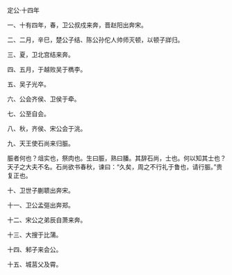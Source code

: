 

定公·十四年

一、十有四年，春，卫公叔戍来奔，晋赵阳出奔宋。

二、二月，辛巳，楚公子结、陈公孙佗人帅师灭顿，以顿子牂归。

三、夏，卫北宫结来奔。

四、五月，于越败吴于檇李。

五、吴子光卒。

六、公会齐侯、卫侯于牵。

七、公至自会。

八、秋，齐侯、宋公会于洮。

九、天王使石尚来归脤。

脤者何也？俎实也，祭肉也。生曰脤，熟曰膰。其辞石尚，士也。何以知其士也？天子之大夫不名。石尚欲书春秋，谏曰：“久矣，周之不行礼于鲁也，请行脤。”贵复正也。

十、卫世子蒯聩出奔宋。

十一、卫公孟彄出奔郑。

十二、宋公之弟辰自萧来奔。

十三、大搜于比蒲。

十四、邾子来会公。

十五、城莒父及霄。

